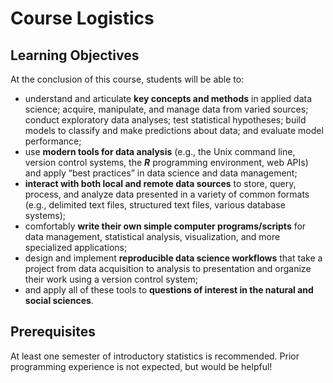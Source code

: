 # Course Logistics {.unnumbered}

## Learning Objectives {.unnumbered}

At the conclusion of this course, students will be able to:

-   understand and articulate **key concepts and methods** in applied data science; acquire, manipulate, and manage data from varied sources; conduct exploratory data analyses; test statistical hypotheses; build models to classify and make predictions about data; and evaluate model performance;
-   use **modern tools for data analysis** (e.g., the Unix command line, version control systems, the ***R*** programming environment, web APIs) and apply “best practices” in data science and data management;
-   **interact with both local and remote data sources** to store, query, process, and analyze data presented in a variety of common formats (e.g., delimited text files, structured text files, various database systems);
-   comfortably **write their own simple computer programs/scripts** for data management, statistical analysis, visualization, and more specialized applications;
-   design and implement **reproducible data science workflows** that take a project from data acquisition to analysis to presentation and organize their work using a version control system;
-   and apply all of these tools to **questions of interest in the natural and social sciences**.

## Prerequisites {.unnumbered}

At least one semester of introductory statistics is recommended. Prior programming experience is not expected, but would be helpful!